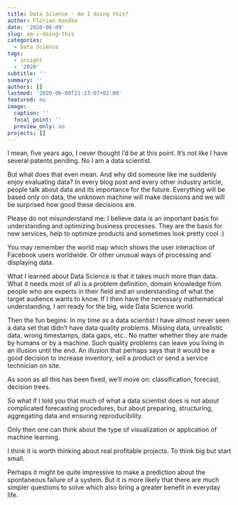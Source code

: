 ```yaml
---
title: Data Science - Am I doing this?
author: Florian Handke
date: '2020-06-09'
slug: am-i-doing-this
categories:
  - Data Science
tags:
  - insight
  - '2020'
subtitle: ''
summary: ''
authors: []
lastmod: '2020-06-09T21:23:07+02:00'
featured: no
image:
  caption: ''
  focal_point: ''
  preview_only: no
projects: []
---
```


I mean, five years ago, I never thought I'd be at this point. 
It's not like I have several patents pending. No I am a data scientist.

But what does that even mean. And why did someone like me suddenly enjoy evaluating data?
In every blog post and every other industry article, 
people talk about data and its importance for the future. Everything will be 
based only on data, the unknown machine will make decisions and we will be surprised how good these decisions are.

Please do not misunderstand me: I believe data is an important basis for 
understanding and optimizing business processes. 
They are the basis for new services, help to optimize products and sometimes look pretty cool :)

You may remember the world map which shows the user interaction of 
Facebook users worldwide. Or other unusual ways of processing and displaying data.

What I learned about Data Science is that it takes much more than data. 
What it needs most of all is a problem definition, domain knowledge 
from people who are experts in their field and an understanding of what the target audience wants to know.
If I then have the necessary mathematical understanding, I am ready for the big, wide Data Science world.

Then the fun begins: In my time as a data scientist 
I have almost never seen a data set that didn't have data quality problems. 
Missing data, unrealistic data, wrong timestamps, data gaps, etc.. 
No matter whether they are made by humans or by a machine. 
Such quality problems can leave you living in an illusion until the end. 
An illusion that perhaps says that it would be a good decision 
to increase inventory, sell a product or send a service technician on site.

As soon as all this has been fixed, we'll move on: classification, forecast, decision trees.

So what if I told you that much of what a data scientist does is not 
about complicated forecasting procedures, but about preparing, structuring, aggregating data and ensuring reproducibility.

Only then one can think about the type of visualization or application of machine learning.

I think it is worth thinking about real profitable projects. To think big but start small. 

Perhaps it might be quite impressive to make a prediction about the spontaneous failure of a system. But it is more likely that there are much simpler questions to solve which also bring a greater benefit in everyday life.
